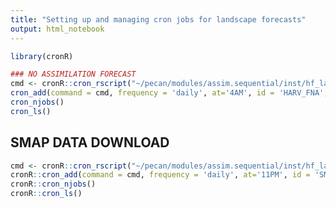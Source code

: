 ```yaml
---
title: "Setting up and managing cron jobs for landscape forecasts"
output: html_notebook
---
```


```r
library(cronR)

### NO ASSIMILATION FORECAST
cmd <- cronR::cron_rscript("~/pecan/modules/assim.sequential/inst/hf_landscape/05C_SDA_Workflow_NA.forecast.R")
cron_add(command = cmd, frequency = 'daily', at='4AM', id = 'HARV_FNA', description = "Harvard Forest landscape forecast, No Assimilated data")
cron_njobs()
cron_ls()

```

## SMAP DATA DOWNLOAD
```r
cmd <- cronR::cron_rscript("~/pecan/modules/assim.sequential/inst/hf_landscape/07_SMAP.R")
cronR::cron_add(command = cmd, frequency = 'daily', at='11PM', id = 'SMAP', description = "SMAP download")
cronR::cron_njobs()
cronR::cron_ls()
```

